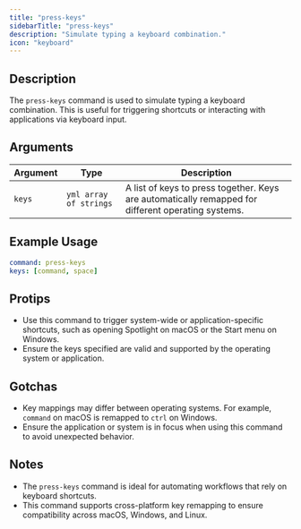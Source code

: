 ```yaml
---
title: "press-keys"
sidebarTitle: "press-keys"
description: "Simulate typing a keyboard combination."
icon: "keyboard"
---
```


## Description
The `press-keys` command is used to simulate typing a keyboard combination. This is useful for triggering shortcuts or interacting with applications via keyboard input.

## Arguments
| Argument | Type                | Description                                                                 |
|----------|---------------------|-----------------------------------------------------------------------------|
| `keys`   | `yml array of strings` | A list of keys to press together. Keys are automatically remapped for different operating systems. |

## Example Usage
```yaml
command: press-keys
keys: [command, space]
```

## Protips
- Use this command to trigger system-wide or application-specific shortcuts, such as opening Spotlight on macOS or the Start menu on Windows.
- Ensure the keys specified are valid and supported by the operating system or application.

## Gotchas
- Key mappings may differ between operating systems. For example, `command` on macOS is remapped to `ctrl` on Windows.
- Ensure the application or system is in focus when using this command to avoid unexpected behavior.

## Notes
- The `press-keys` command is ideal for automating workflows that rely on keyboard shortcuts.
- This command supports cross-platform key remapping to ensure compatibility across macOS, Windows, and Linux.
```
